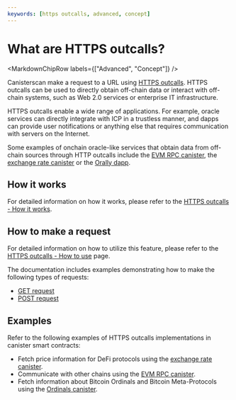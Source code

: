 ```yaml
---
keywords: [https outcalls, advanced, concept]
---
```



# What are HTTPS outcalls?

<MarkdownChipRow labels={["Advanced", "Concept"]} />

Canisterscan make a request to a URL using [HTTPS outcalls](https://internetcomputer.org/https-outcalls). HTTPS outcalls can be used to directly obtain off-chain data or interact with off-chain systems, such as Web 2.0 services or enterprise IT infrastructure.

HTTPS outcalls enable a wide range of applications. For example, oracle services can directly integrate with ICP in a trustless manner, and dapps can provide user notifications or anything else that requires communication with servers on the Internet.

Some examples of onchain oracle-like services that obtain data from off-chain sources through HTTP outcalls include the [EVM RPC canister](/docs/current/developer-docs/multi-chain/ethereum/evm-rpc/overview), the [exchange rate canister](/docs/current/developer-docs/defi/exchange-rate-canister/) or the [Orally dapp](https://kclew-uiaaa-aaaal-qbuiq-cai.ic0.app/sybil).

## How it works

For detailed information on how it works, please refer to the [HTTPS outcalls - How it works](/docs/current/references/https-outcalls-how-it-works).

## How to make a request

For detailed information on how to utilize this feature, please refer to the [HTTPS outcalls - How to use](/docs/current/developer-docs/smart-contracts/advanced-features/https-outcalls/https-outcalls-how-to-use) page.

The documentation includes examples demonstrating how to make the following types of requests:
- [GET request](./https-outcalls-get.mdx)
- [POST request](./https-outcalls-post.mdx)

## Examples

Refer to the following examples of HTTPS outcalls implementations in canister smart contracts:

- Fetch price information for DeFi protocols using the [exchange rate canister](https://github.com/dfinity/exchange-rate-canister).
- Communicate with other chains using the [EVM RPC canister](https://github.com/internet-computer-protocol/evm-rpc-canister).
- Fetch information about Bitcoin Ordinals and Bitcoin Meta-Protocols using the [Ordinals canister](https://github.com/sardariuss/ordinals_canister).
